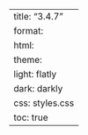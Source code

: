 ---
title: "3.4.7"
format:
    html:
        theme:
            light: flatly
            dark: darkly
        css: styles.css
        toc: true
---